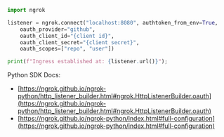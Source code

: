 ```python
import ngrok

listener = ngrok.connect("localhost:8080", authtoken_from_env=True,
    oauth_provider="github",
    oauth_client_id="{client id}",
    oauth_client_secret="{client secret}",
    oauth_scopes=["repo", "user"])

print(f"Ingress established at: {listener.url()}");
```

Python SDK Docs:

- [https://ngrok.github.io/ngrok-python/http_listener_builder.html#ngrok.HttpListenerBuilder.oauth](https://ngrok.github.io/ngrok-python/http_listener_builder.html#ngrok.HttpListenerBuilder.oauth)
- [https://ngrok.github.io/ngrok-python/index.html#full-configuration](https://ngrok.github.io/ngrok-python/index.html#full-configuration)
